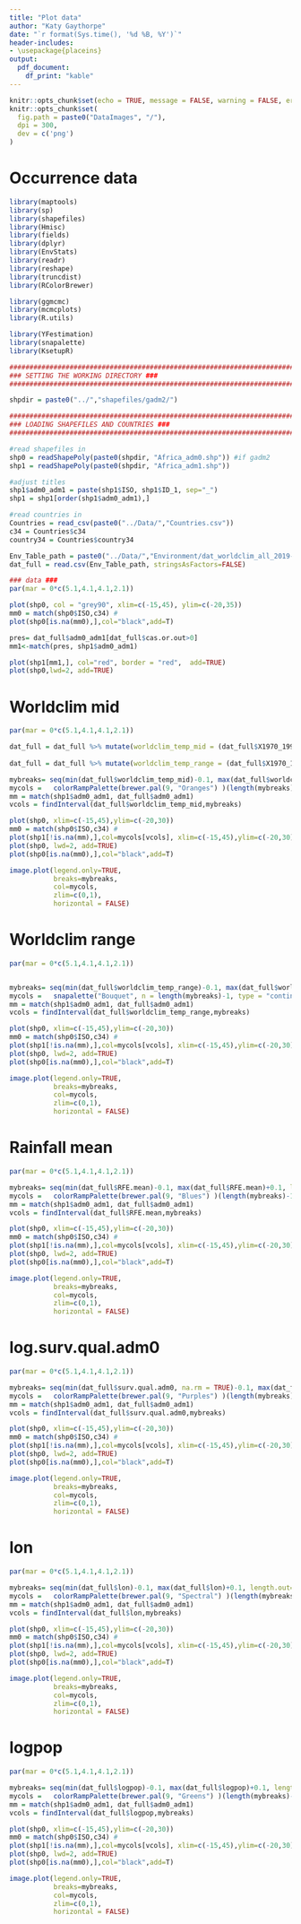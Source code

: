 ```yaml
---
title: "Plot data"
author: "Katy Gaythorpe"
date: "`r format(Sys.time(), '%d %B, %Y')`"
header-includes: 
- \usepackage{placeins}
output: 
  pdf_document:
    df_print: "kable"
---
```


```r
knitr::opts_chunk$set(echo = TRUE, message = FALSE, warning = FALSE, error = FALSE)
knitr::opts_chunk$set(
  fig.path = paste0("DataImages", "/"),
  dpi = 300,
  dev = c('png')
)
```

# Occurrence data

```r

library(maptools)
library(sp) 
library(shapefiles)
library(Hmisc)
library(fields)
library(dplyr)
library(EnvStats)
library(readr)
library(reshape)
library(truncdist)
library(RColorBrewer)

library(ggmcmc)
library(mcmcplots)
library(R.utils)

library(YFestimation)
library(snapalette)
library(KsetupR)

#########################################################################################################
### SETTING THE WORKING DIRECTORY ###
#########################################################################################################

shpdir = paste0("../","shapefiles/gadm2/")

#########################################################################################################
### LOADING SHAPEFILES AND COUNTRIES ###
#########################################################################################################

#read shapefiles in
shp0 = readShapePoly(paste0(shpdir, "Africa_adm0.shp")) #if gadm2
shp1 = readShapePoly(paste0(shpdir, "Africa_adm1.shp"))

#adjust titles
shp1$adm0_adm1 = paste(shp1$ISO, shp1$ID_1, sep="_")
shp1 = shp1[order(shp1$adm0_adm1),]

#read countries in
Countries = read_csv(paste0("../Data/","Countries.csv"))
c34 = Countries$c34
country34 = Countries$country34


```

```r
Env_Table_path = paste0("../Data/","Environment/dat_worldclim_all_2019-04-15.csv") 
dat_full = read.csv(Env_Table_path, stringsAsFactors=FALSE)

### data ###
par(mar = 0*c(5.1,4.1,4.1,2.1))

plot(shp0, col = "grey90", xlim=c(-15,45), ylim=c(-20,35))
mm0 = match(shp0$ISO,c34) #
plot(shp0[is.na(mm0),],col="black",add=T)

pres= dat_full$adm0_adm1[dat_full$cas.or.out>0]
mm1<-match(pres, shp1$adm0_adm1)

plot(shp1[mm1,], col="red", border = "red",  add=TRUE)
plot(shp0,lwd=2, add=TRUE)


```

# Worldclim mid 

```r

par(mar = 0*c(5.1,4.1,4.1,2.1))

dat_full = dat_full %>% mutate(worldclim_temp_mid = (dat_full$X1970_1990tnnow + dat_full$X1970_1990txnow)/2)
  
dat_full = dat_full %>% mutate(worldclim_temp_range = (dat_full$X1970_1990txnow - dat_full$X1970_1990tnnow))

mybreaks= seq(min(dat_full$worldclim_temp_mid)-0.1, max(dat_full$worldclim_temp_mid)+0.1, length.out=100)
mycols =   colorRampPalette(brewer.pal(9, "Oranges") )(length(mybreaks)-1)
mm = match(shp1$adm0_adm1, dat_full$adm0_adm1)
vcols = findInterval(dat_full$worldclim_temp_mid,mybreaks)

plot(shp0, xlim=c(-15,45),ylim=c(-20,30))
mm0 = match(shp0$ISO,c34) #
plot(shp1[!is.na(mm),],col=mycols[vcols], xlim=c(-15,45),ylim=c(-20,30) , lty=0, add=T)
plot(shp0, lwd=2, add=TRUE)
plot(shp0[is.na(mm0),],col="black",add=T) 

image.plot(legend.only=TRUE,
           breaks=mybreaks,
           col=mycols,
           zlim=c(0,1), 
           horizontal = FALSE)

```

# Worldclim range

```r

par(mar = 0*c(5.1,4.1,4.1,2.1))


mybreaks= seq(min(dat_full$worldclim_temp_range)-0.1, max(dat_full$worldclim_temp_range)+0.1, length.out=100)
mycols =   snapalette("Bouquet", n = length(mybreaks)-1, type = "continuous")
mm = match(shp1$adm0_adm1, dat_full$adm0_adm1)
vcols = findInterval(dat_full$worldclim_temp_range,mybreaks)

plot(shp0, xlim=c(-15,45),ylim=c(-20,30))
mm0 = match(shp0$ISO,c34) #
plot(shp1[!is.na(mm),],col=mycols[vcols], xlim=c(-15,45),ylim=c(-20,30) , lty=0, add=T)
plot(shp0, lwd=2, add=TRUE)
plot(shp0[is.na(mm0),],col="black",add=T) 

image.plot(legend.only=TRUE,
           breaks=mybreaks,
           col=mycols,
           zlim=c(0,1), 
           horizontal = FALSE)

```

# Rainfall mean

```r

par(mar = 0*c(5.1,4.1,4.1,2.1))

mybreaks= seq(min(dat_full$RFE.mean)-0.1, max(dat_full$RFE.mean)+0.1, length.out=100)
mycols =   colorRampPalette(brewer.pal(9, "Blues") )(length(mybreaks)-1)
mm = match(shp1$adm0_adm1, dat_full$adm0_adm1)
vcols = findInterval(dat_full$RFE.mean,mybreaks)

plot(shp0, xlim=c(-15,45),ylim=c(-20,30))
mm0 = match(shp0$ISO,c34) #
plot(shp1[!is.na(mm),],col=mycols[vcols], xlim=c(-15,45),ylim=c(-20,30) , lty=0, add=T)
plot(shp0, lwd=2, add=TRUE)
plot(shp0[is.na(mm0),],col="black",add=T) 

image.plot(legend.only=TRUE,
           breaks=mybreaks,
           col=mycols,
           zlim=c(0,1), 
           horizontal = FALSE)

```


# log.surv.qual.adm0

```r

par(mar = 0*c(5.1,4.1,4.1,2.1))

mybreaks= seq(min(dat_full$surv.qual.adm0, na.rm = TRUE)-0.1, max(dat_full$surv.qual.adm0, na.rm = TRUE)+0.1, length.out=100)
mycols =   colorRampPalette(brewer.pal(9, "Purples") )(length(mybreaks)-1)
mm = match(shp1$adm0_adm1, dat_full$adm0_adm1)
vcols = findInterval(dat_full$surv.qual.adm0,mybreaks)

plot(shp0, xlim=c(-15,45),ylim=c(-20,30))
mm0 = match(shp0$ISO,c34) #
plot(shp1[!is.na(mm),],col=mycols[vcols], xlim=c(-15,45),ylim=c(-20,30) , lty=0, add=T)
plot(shp0, lwd=2, add=TRUE)
plot(shp0[is.na(mm0),],col="black",add=T) 

image.plot(legend.only=TRUE,
           breaks=mybreaks,
           col=mycols,
           zlim=c(0,1), 
           horizontal = FALSE)

```

# lon

```r

par(mar = 0*c(5.1,4.1,4.1,2.1))

mybreaks= seq(min(dat_full$lon)-0.1, max(dat_full$lon)+0.1, length.out=100)
mycols =   colorRampPalette(brewer.pal(9, "Spectral") )(length(mybreaks)-1)
mm = match(shp1$adm0_adm1, dat_full$adm0_adm1)
vcols = findInterval(dat_full$lon,mybreaks)

plot(shp0, xlim=c(-15,45),ylim=c(-20,30))
mm0 = match(shp0$ISO,c34) #
plot(shp1[!is.na(mm),],col=mycols[vcols], xlim=c(-15,45),ylim=c(-20,30) , lty=0, add=T)
plot(shp0, lwd=2, add=TRUE)
plot(shp0[is.na(mm0),],col="black",add=T) 

image.plot(legend.only=TRUE,
           breaks=mybreaks,
           col=mycols,
           zlim=c(0,1), 
           horizontal = FALSE)

```

# logpop

```r

par(mar = 0*c(5.1,4.1,4.1,2.1))

mybreaks= seq(min(dat_full$logpop)-0.1, max(dat_full$logpop)+0.1, length.out=100)
mycols =   colorRampPalette(brewer.pal(9, "Greens") )(length(mybreaks)-1)
mm = match(shp1$adm0_adm1, dat_full$adm0_adm1)
vcols = findInterval(dat_full$logpop,mybreaks)

plot(shp0, xlim=c(-15,45),ylim=c(-20,30))
mm0 = match(shp0$ISO,c34) #
plot(shp1[!is.na(mm),],col=mycols[vcols], xlim=c(-15,45),ylim=c(-20,30) , lty=0, add=T)
plot(shp0, lwd=2, add=TRUE)
plot(shp0[is.na(mm0),],col="black",add=T) 

image.plot(legend.only=TRUE,
           breaks=mybreaks,
           col=mycols,
           zlim=c(0,1), 
           horizontal = FALSE)

```